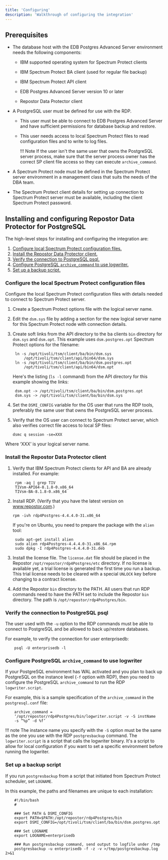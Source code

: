 ```yaml
---
title: 'Configuring'
description: 'Walkthrough of configuring the integration'
---
```


## Prerequisites

- The database host with the EDB Postgres Advanced Server environment needs the following components:
    
  - IBM supported operating system for Spectrum Protect clients

  - IBM Spectrum Protect BA client (used for regular file backup)

  - IBM Spectrum Protect API client

  - EDB Postgres Advanced Server version 10 or later

  - Repostor Data Protector client


- A PostgreSQL user must be defined for use with the RDP.
    
  - This user must be able to connect to EDB Postgres Advanced Server and have sufficient permissions for
database backup and restore.

  - This user needs access to local Spectrum Protect files to read configuration files and to write to log files.

    !!! Note
        If the user isn't the same user that owns the PostgreSQL server process, make sure that the server process owner has the correct SP client file access so they can execute `archive_command`.

- A Spectrum Protect node must be defined in the Spectrum Protect server environment in a
management class that suits the needs of the DBA team.

- The Spectrum Protect client details for setting up connection to Spectrum Protect server must be
available, including the client Spectrum Protect password.


## Installing and configuring Repostor Data Protector for PostgreSQL

The high-level steps for installing and configuring the integration are:

1. [Configure local Spectrum Protect configuration files.](#configure-the-local-spectrum-protect-configuration-files)
1. [Install the Repostor Data Protector client.](#install-the-repostor-data-protector-client)
1. [Verify the connection to PostgreSQL psql.](#verify-the-connection-to-postgresql-psql)
1. [Configure PostgreSQL `archive_command` to use logwriter.](#configure-postgresql-archive_command-to-use-logwriter)
1. [Set up a backup script.](#set-up-a-backup-script)

### Configure the local Spectrum Protect configuration files 

Configure the local Spectrum Protect configuration files with details needed to connect to
Spectrum Protect server.

1. Create a Spectrum Protect options file with the logical server name.

2. Edit the `dsm.sys` file by adding a section for the new logical server name for this Spectrum Protect node with
connection details.

3. Create soft links from the API directory to the ba clients `bin` directory for `dsm.sys` and `dsm.opt`. This example uses `dsm.postgres.opt` Spectrum Protect options for the filename:

   ``` 
    ln -s /opt/tivoli/tsm/client/ba/bin/dsm.sys
        /opt/tivoli/tsm/client/api/bin64/dsm.sys
    ln -s /opt/tivoli/tsm/client/ba/bin/dsm.postgres.opt
        /opt/tivoli/tsm/client/api/bin64/dsm.opt
   ```    

   Here's the listing (`ls -l` command) from the API directory for this example showing the links:

   ```    
    dsm.opt -> /opt/tivoli/tsm/client/ba/bin/dsm.postgres.opt
    dsm.sys -> /opt/tivoli/tsm/client/ba/bin/dsm.sys
   ```    

4. Set the `DSMI_CONFIG` variable for the OS user that runs the RDP tools, preferably the same user
that owns the PostgreSQL server process.

5. Verify that the OS user can connect to Spectrum Protect server, which also verifies correct file access to local SP files:
    
   ``` 
   dsmc q session -se=XXX
   ``` 
  
  Where ‘XXX’ is your logical server name.
    

### Install the Repostor Data Protector client

1. Verify that IBM Spectrum Protect clients for API and BA are already installed. For example:

   ```    
    rpm -aq | grep TIV
    TIVsm-API64-8.1.8-0.x86_64
    TIVsm-BA-8.1.8-0.x86_64
   ```   

2. Install RDP. (Verify that you have the latest version on www.repostor.com.)
    ```   
    rpm -ivh rdp4Postgres-4.4.4.0-31.x86_64
    ```   
    If you're on Ubuntu, you need to prepare the package with the `alien` tool:
    
    ```
     sudo apt-get install alien
     sudo alien rdp4Postgres-4.4.4.0-31.x86_64.rpm
     sudo dpkg -I rdp4Postgres-4.4.4.0-31.deb
    ```


3. Install the license file. The `license.dat` file should be placed in the Repostor `/opt/repostor/rdp4Postgres/etc` directory. If no
license is available yet, a trial license is generated the first time you run a backup. This
trial license needs to be cleared with a special `UNLOCK` key before changing to a contract license.

4. Add the Repostor `bin` directory to the PATH. All users that run RDP commands need to have the PATH set to include the Repostor `bin` directory.
The path is `/opt/repostor/rdp4Postgres/bin`.

### Verify the connection to PostgreSQL psql

The user used with the `-u` option to the RDP commands must be able to connect to PostgreSQL and be
allowed to back up/restore databases.

For example, to verify the connection for user enterprisedb:

```
    psql -U enterprisedb -l
```
### Configure PostgreSQL `archive_command` to use logwriter

If your PostgreSQL environment has WAL activated and you plan to back up PostgreSQL on the instance
level (`-f` option with RDP), then you need to configure the PostgreSQL `archive_command` to run the
RDP `logwriter.script`.

For example, this is a sample specification of the `archive_command` in the `postgresql.conf` file:
```
    archive_command =
    ‘/opt/repostor/rdp4Postgres/bin/logwriter.script -v -S instName
    -s “%p” -d %f’
```
!!! note
    The instance name you specify with the `-S` option must be the same as the one you use with the RDP `postgresbackup`
    command. The `logwriter.script` is a script that calls the logwriter binary. It's a script to allow for local configuration if you want
    to set a specific environment before running the logwriter.

### Set up a backup script

If you run `postgresbackup` from a script that initiated from Spectrum Protect scheduler, set `LOGNAME`.

In this example, the paths and filenames are unique to each installation:

```
    #!/bin/bash
    #

    ### Set PATH & DSMI_CONFIG
    export PATH=$PATH:/opt/repostor/rdp4Postgres/bin
    export DSMI_CONFIG=/opt/tivoli/tsm/client/ba/bin/dsm.postgres.opt

    ### Set LOGNAME
    export LOGNAME=enterprisedb

    ### Run postgresbackup command, send output to logfile under /tmp
    postgresbackup -u enterprisedb -f -z -v >/tmp/postgresbackup.log 2>&1
```
